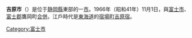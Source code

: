 {{日本都市 (廢除)
| 自治體名 = 吉原市
| 日文原名 = 吉原市
| 平假名 = よしわらし
| 羅馬字拼音 = Yoshiwara-shi
| 地圖 = 
| 廢除時間 = 1966年11月1日
| 廢除理由 = 對等合併
| 廢除時處置 = '''吉原市'''、富士市、[[鷹岡町|鷹岡町]]→[[富士市|富士市]]
| 現在市 = [[富士市|富士市]]
| 都道府縣 = 靜岡縣
| 支廳 = 
| 編號 = 
| 自治體 =[[富士市|富士市]]、[[富士宮市|富士宮市]]、[[沼津市|沼津市]]、<br>[[御殿場市|御殿場市]]、[[鷹岡町|鷹岡町]]、[[裾野市|裾野町]]、<br>[[原町|原町]]、[[長泉町|長泉町]]
| 面積 = 174.56
| 邊界未定 = 
| 人口 = 90,224
| 人口密度 = 
| 統計時間 = 1965年10月1日
| 經度 = 
| 緯度 = 
| 樹 = 
| 花 = 
| 鳥 = 
| 其他象徵物 = 
| 其他象徵 =
| 郵遞區號 = 
| 所在地 = 
| 電話號碼 = 
| 外部連結 = 
| 註記 = 
|}}
'''吉原市'''（{{jpn|j=吉原市|hg=よしわらし|rm=Yoshiwara shi|f=y}}）是位于[[静岡縣|静岡縣]]東部的一[[市|市]]。1966年（昭和41年）11月1日，與[[富士市|富士市]]、[[富士郡|富士郡]]鷹岡町[[市町村合併|合併]]。江戶時代是[[東海道|東海道]]的[[宿場町|宿場町]][[吉原宿|吉原宿]]。

{{靜岡縣}}

{{japan-geog-stub}}
{{japan-hist-stub}}

[[Category:富士市|Category:富士市]]